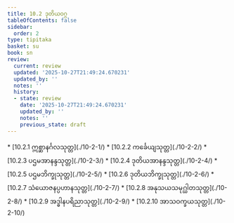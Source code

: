 ```yaml
---
title: 10.2 ဒုတိယဝဂ္ဂ
tableOfContents: false
sidebar:
  order: 2
type: tipitaka
basket: su
book: sn
review:
  current: review
  updated: '2025-10-27T21:49:24.670231'
  updated_by: ''
  notes: ''
  history:
  - state: review
    date: '2025-10-27T21:49:24.670231'
    updated_by: ''
    notes: ''
    previous_state: draft
---
```



<ReviewStatus review={frontmatter.review} showDetails={true} />

<HypothesisAnnotation frontmatter={frontmatter} />

<DynamicBreadcrumb />



<TableOfContents book="sn" section="10.2">
* [10.2.1 ဣစ္ဆာနင်္ဂလသုတ္တ](./10-2-1/)
* [10.2.2 ကင်္ခေယျသုတ္တ](./10-2-2/)
* [10.2.3 ပဌမအာနန္ဒသုတ္တ](./10-2-3/)
* [10.2.4 ဒုတိယအာနန္ဒသုတ္တ](./10-2-4/)
* [10.2.5 ပဌမဘိက္ခုသုတ္တ](./10-2-5/)
* [10.2.6 ဒုတိယဘိက္ခုသုတ္တ](./10-2-6/)
* [10.2.7 သံယောဇနပ္ပဟာနသုတ္တ](./10-2-7/)
* [10.2.8 အနုသယသမုဂ္ဃါတသုတ္တ](./10-2-8/)
* [10.2.9 အဒ္ဓါနပရိညာသုတ္တ](./10-2-9/)
* [10.2.10 အာသဝက္ခယသုတ္တ](./10-2-10/)
</TableOfContents>